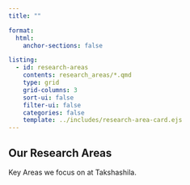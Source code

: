 ```yaml
---
title: ""

format:
  html:
    anchor-sections: false

listing:
  - id: research-areas
    contents: research_areas/*.qmd
    type: grid
    grid-columns: 3
    sort-ui: false
    filter-ui: false
    categories: false
    template: ../includes/research-area-card.ejs
---
```

::: {.page-hero-section}
::: {.container-fluid}
::: {.page-hero-content}

# Our Research Areas
<p class="subtitle">Key Areas we focus on at Takshashila.</p>

:::
:::
:::

<!-- ::: {.research-areas-container} -->
::: {#research-areas}
<!-- ::: -->
:::
